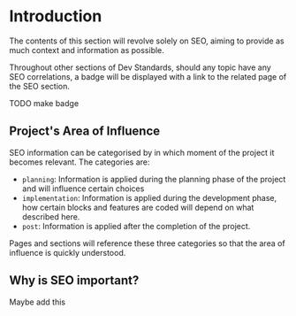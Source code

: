 
# Introduction

The contents of this section will revolve solely on SEO, aiming to provide as much context and information as possible.

Throughout other sections of Dev Standards, should any topic have any SEO correlations, a badge <Badge type="seo"> will be displayed with a link to the related page of the SEO section.

<Callout type="warning">TODO make badge</Callout>

## Project's Area of Influence

SEO information can be categorised by in which moment of the project it becomes relevant. The categories are:

- `planning`: Information is applied during the planning phase of the project and will influence certain choices
- `implementation`: Information is applied during the development phase, how certain blocks and features are coded will depend on what described here.
- `post`: Information is applied after the completion of the project.

Pages and sections will reference these three categories so that the area of influence is quickly understood.

## Why is SEO important?

Maybe add this

